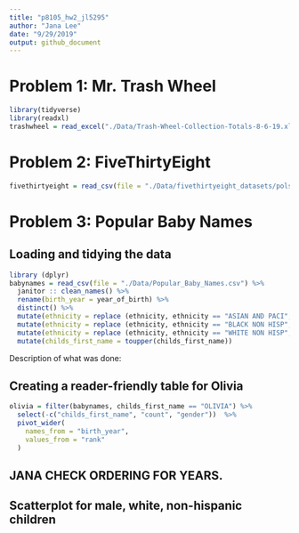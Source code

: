 ```yaml
---
title: "p8105_hw2_jl5295"
author: "Jana Lee"
date: "9/29/2019"
output: github_document
---
```


# Problem 1: Mr. Trash Wheel
```r
library(tidyverse)
library(readxl)
trashwheel = read_excel("./Data/Trash-Wheel-Collection-Totals-8-6-19.xlsx", sheet = "Mr. Trash Wheel")
```



# Problem 2: FiveThirtyEight
```r
fivethirtyeight = read_csv(file = "./Data/fivethirtyeight_datasets/pols-month.csv")
```


# Problem 3: Popular Baby Names

## Loading and tidying the data
```r
library (dplyr)
babynames = read_csv(file = "./Data/Popular_Baby_Names.csv") %>%
  janitor :: clean_names() %>% 
  rename(birth_year = year_of_birth) %>% 
  distinct() %>% 
  mutate(ethnicity = replace (ethnicity, ethnicity == "ASIAN AND PACI", "ASIAN AND PACIFIC ISLANDER")) %>% 
  mutate(ethnicity = replace (ethnicity, ethnicity == "BLACK NON HISP", "BLACK NON HISPANIC")) %>% 
  mutate(ethnicity = replace (ethnicity, ethnicity == "WHITE NON HISP", "WHITE NON HISPANIC")) %>%
  mutate(childs_first_name = toupper(childs_first_name))
```
Description of what was done: 

## Creating a reader-friendly table for Olivia
```r

olivia = filter(babynames, childs_first_name == "OLIVIA") %>%
  select(-c("childs_first_name", "count", "gender"))  %>% 
  pivot_wider(
    names_from = "birth_year",
    values_from = "rank"
  )
```
## JANA CHECK ORDERING FOR YEARS.

## Scatterplot for male, white, non-hispanic children
```r

```

